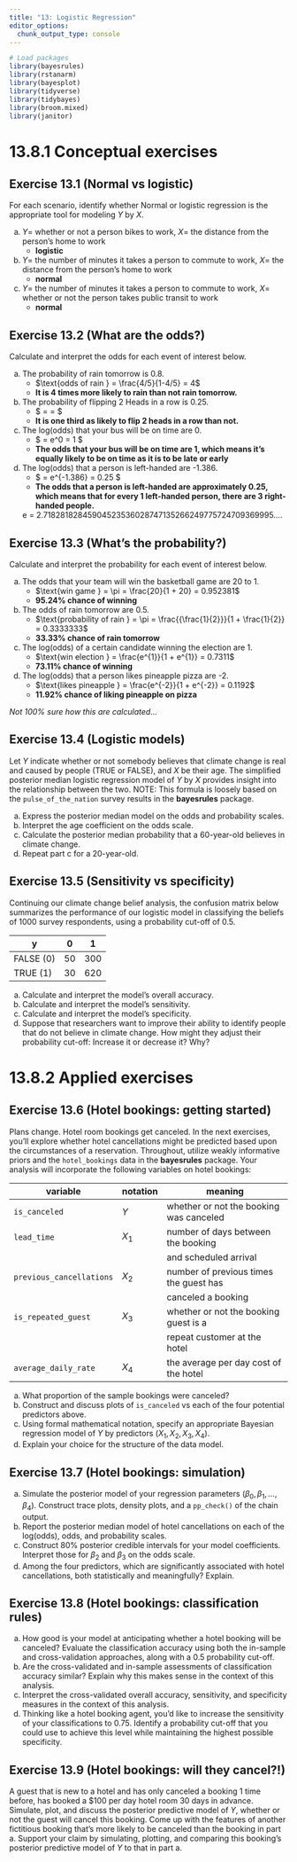 ```yaml
---
title: "13: Logistic Regression"
editor_options: 
  chunk_output_type: console
---
```


```r

# Load packages
library(bayesrules)
library(rstanarm)
library(bayesplot)
library(tidyverse)
library(tidybayes)
library(broom.mixed)
library(janitor)

```

# 13.8.1 Conceptual exercises

## Exercise 13.1 (Normal vs logistic) 

For each scenario, identify whether Normal or logistic regression is the appropriate tool for modeling $Y$ by $X$.

a. $Y =$ whether or not a person bikes to work, $X =$ the distance from the person’s home to work 
   -  **logistic**
b. $Y =$ the number of minutes it takes a person to commute to work, $X =$ the distance from the person’s home to work  
   - **normal**
c. $Y =$ the number of minutes it takes a person to commute to work, $X =$ whether or not the person takes public transit to work  
   - **normal**

## Exercise 13.2 (What are the odds?) 

Calculate and interpret the odds for each event of interest below.

a. The probability of rain tomorrow is 0.8. 
   - $\text{odds of rain } = \frac{4/5}{1-4/5} = 4$ 
   - **It is 4 times more likely to rain than not rain tomorrow.**
b. The probability of flipping 2 Heads in a row is 0.25.
   - $\text{2 heads in a row } = \frac{1/4}{1-1/4} = \frac{1}{3} $ 
   - **It is one third as likely to flip 2 heads in a row than not.**
c. The log(odds) that your bus will be on time are 0.
   - $\text{on-time bus } = e^0 = 1 $ 
   - **The odds that your bus will be on time are 1, which means it's equally likely to be on time as it is to be late or early**
d. The log(odds) that a person is left-handed are -1.386.
   - $\text{left-handed } = e^{-1.386} = 0.25 $ 
   - **The odds that a person is left-handed are approximately 0.25, which means that for every 1 left-handed person, there are 3 right-handed people.**
   
   e = 2.71828182845904523536028747135266249775724709369995....

## Exercise 13.3 (What’s the probability?) 

Calculate and interpret the probability for each event of interest below.

a. The odds that your team will win the basketball game are 20 to 1.
   - $\text{win game } = \pi = \frac{20}{1 + 20} = 0.952381$
   - **95.24% chance of winning**
b. The odds of rain tomorrow are 0.5.
   - $\text{probability of rain } = \pi = \frac{{\frac{1}{2}}}{1 + \frac{1}{2}} = 0.3333333$
   - **33.33% chance of rain tomorrow**
c. The log(odds) of a certain candidate winning the election are 1.
   - $\text{win election } = \frac{e^{1}}{1 + e^{1}} = 0.7311$
   - **73.11% chance of winning**
d. The log(odds) that a person likes pineapple pizza are -2.
   - $\text{likes pineapple } = \frac{e^{-2}}{1 + e^{-2}} = 0.1192$
   - **11.92% chance of liking pineapple on pizza**
   
*Not 100% sure how this are calculated...*

## Exercise 13.4 (Logistic models) 

Let $Y$ indicate whether or not somebody believes that climate change is real and caused by people (TRUE or FALSE), and $X$ be their age. The simplified posterior median logistic regression model of $Y$ by $X$ provides insight into the relationship between the two. NOTE: This formula is loosely based on the `pulse_of_the_nation` survey results in the **bayesrules** package.

\begin{align}
\text{log(odds of belief in climate change)} = 1.43 - 0.02 \text{age}
\end{align}

a. Express the posterior median model on the odds and probability scales.
b. Interpret the age coefficient on the odds scale.
c. Calculate the posterior median probability that a 60-year-old believes in climate change.
d. Repeat part c for a 20-year-old.

## Exercise 13.5 (Sensitivity vs specificity) 

Continuing our climate change belief analysis, the confusion matrix below summarizes the performance of our logistic model in classifying the beliefs of 1000 survey respondents, using a probability cut-off of 0.5.

|     y      |   0   |   1   |
| ---------- | ----- | ----- |
| FALSE (0)  |	50   |  300  |
| TRUE (1)	 |  30	 |  620  |

a. Calculate and interpret the model’s overall accuracy.
b. Calculate and interpret the model’s sensitivity.
c. Calculate and interpret the model’s specificity.
d. Suppose that researchers want to improve their ability to identify people that do not believe in climate change. How might they adjust their probability cut-off: Increase it or decrease it? Why?

# 13.8.2 Applied exercises

## Exercise 13.6 (Hotel bookings: getting started) 

Plans change. Hotel room bookings get canceled. In the next exercises, you’ll explore whether hotel cancellations might be predicted based upon the circumstances of a reservation. Throughout, utilize weakly informative priors and the `hotel_bookings` data in the **bayesrules** package. Your analysis will incorporate the following variables on hotel bookings:

|  variable                |  notation  |	 meaning                                 |
| ------------------------ | ---------- | ---------------------------------------- |
| `is_canceled`	           |    $Y$     | whether or not the booking was canceled  |
| `lead_time`              |   $X_1$	  | number of days between the booking       |
|                          |            | and scheduled arrival                    |
| `previous_cancellations` |   $X_2$    | number of previous times the guest has   |
|                          |            | canceled a booking                       |
| `is_repeated_guest`      |   $X_3$    | whether or not the booking guest is a    |
|                          |            | repeat customer at the hotel             |
| `average_daily_rate`     |   $X_4$    | the average per day cost of the hotel    |

a. What proportion of the sample bookings were canceled?
b. Construct and discuss plots of `is_canceled` vs each of the four potential predictors above.
c. Using formal mathematical notation, specify an appropriate Bayesian regression model of $Y$ by predictors $(X_1,X_2,X_3,X_4)$.
d. Explain your choice for the structure of the data model.

## Exercise 13.7 (Hotel bookings: simulation)

a. Simulate the posterior model of your regression parameters $(\beta_0,\beta_1,\ldots,\beta_4)$. Construct trace plots, density plots, and a `pp_check()` of the chain output.
b. Report the posterior median model of hotel cancellations on each of the log(odds), odds, and probability scales.
c. Construct 80% posterior credible intervals for your model coefficients. Interpret those for $\beta_2$ and  $\beta_3$ on the odds scale.
d. Among the four predictors, which are significantly associated with hotel cancellations, both statistically and meaningfully? Explain.

## Exercise 13.8 (Hotel bookings: classification rules)

a. How good is your model at anticipating whether a hotel booking will be canceled? Evaluate the classification accuracy using both the in-sample and cross-validation approaches, along with a 0.5 probability cut-off.
b. Are the cross-validated and in-sample assessments of classification accuracy similar? Explain why this makes sense in the context of this analysis.
c. Interpret the cross-validated overall accuracy, sensitivity, and specificity measures in the context of this analysis.
d. Thinking like a hotel booking agent, you’d like to increase the sensitivity of your classifications to 0.75. Identify a probability cut-off that you could use to achieve this level while maintaining the highest possible specificity.

## Exercise 13.9 (Hotel bookings: will they cancel?!)

A guest that is new to a hotel and has only canceled a booking 1 time before, has booked a \$100 per day hotel room 30 days in advance. Simulate, plot, and discuss the posterior predictive model of $Y$, whether or not the guest will cancel this booking.
Come up with the features of another fictitious booking that’s more likely to be canceled than the booking in part a. Support your claim by simulating, plotting, and comparing this booking’s posterior predictive model of $Y$ to that in part a.
